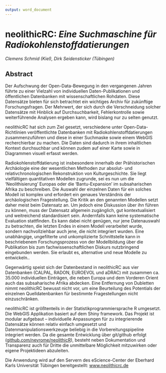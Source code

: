 ```yaml
---
output: word_document
---
```


# neolithicRC: *Eine Suchmaschine für Radiokohlenstoffdatierungen*

*Clemens Schmid (Kiel), Dirk Seidensticker (Tübingen)*

## Abstract

Der Aufschwung der Open-Data-Bewegung in den vergangenen Jahren führte zu einer Vielzahl von individuellen Daten-Publikationen und öffentlichen Datenbanken mit wissenschaftlichen Rohdaten. Diese Datensätze bieten für sich betrachtet ein wichtiges Archiv für zukünftige Forschungsfragen. Der Mehrwert, der sich durch die Verschneidung solcher Datensätze mit Hinblick auf Durchsuchbarkeit, Fehlerkontrolle sowie weiterführende Analysen ergeben kann, wird bislang nur zu selten genutzt.

neolithicRC hat sich zum Ziel gesetzt, verschiedene unter Open-Data-Richtlinien veröffentlichte Datenbanken mit Radiokohlenstoffdatierungen zusammenzuführen und diese in einer Suchmaske sowie einem WebGIS recherchierbar zu machen. Die Daten sind dadurch in ihrem inhaltlichen Kontext durchsuchbar und können zudem auf einer Karte sowie in Diagrammen visuell erfasst werden.

Radiokohlenstoffdatierung ist insbesondere innerhalb der Prähistorischen Archäologie eine der wesentlichen Methoden zur absolut- und relativchronologischen Rekonstruktion von Kulturgeschichte. Sie liegt vielfältigen quantitativen Modellen zugrunde, sei es nun um die 'Neolithisierung' Europas oder die 'Bantu-Expansion' im subsaharischen Afrika zu beschreiben. Die Auswahl der einzelnen Daten für ein solches Modell ist komplex und erfordert ein genaues Verständnis der archäologischen Fragestellung. Die Kritik an den genannten Modellen setzt daher meist beim Datensatz an. Um jedoch eine Diskussion über ihn führen zu können, muss der Datensatz allgemein zugänglich, gut kontextualisiert und weitreichend standardisiert sein. Andernfalls kann keine systematische Evaluation stattfinden. Es kann dabei nicht genügen, nur jene Datenauswahl zu betrachten, die letzten Endes in einem Modell verarbeitet wurde, sondern nachvollziehbar auch jene, die nicht integriert wurden. Eine unabhängige, ungefilterte und unkomplizierte Schnittstelle kann in beschriebenem Forschungsprozess von der Modellbildung über die Publikation bis zum fachwissenschaftlichen Diskurs nutzbringend eingebunden werden. Sie erlaubt es, alternative und neue Modelle zu entwickeln..

Gegenwärtig speist sich der Datenbestand in neolithicRC aus vier Datenbanken (CALPAL, RADON, EUROEVOL und aDRAC) mit zusammen ca. 35.000 individuellen Einträgen, die neben Europa und dem Vorderen Orient auch das subsaharische Afrika abdecken. Eine Entfernung von Dubletten nimmt neolithicRC bewusst nicht vor, um eine Beurteilung des Potentials der einzelnen Quelldatenbanken für bestimmte Fragestellungen nicht einzuschränken.

neolithicRC ist größtenteils in der Statistikprogrammiersprache R umgesetzt. Die WebGIS Applikation basiert auf dem Shiny framework. Das Projekt ist modular aufgebaut -- individuelle Anpassungen für zu integrierende Datensätze können relativ einfach umgesetzt und Datenmanipulationswerkzeuge beliebig in die Vorbereitungspipeline integriert werden. Da die gesamte Entwicklung über git/github erfolgt ([github.com/nevrome/neolithicR](https://github.com/nevrome/neolithicR)), besteht neben Dokumentation und Transparenz auch für Dritte die unmittelbare Möglichkeit mitzuwirken oder eigene Projektideen abzuleiten.

Die Anwendung wird auf den Servern des eScience-Center der Eberhard Karls Universität Tübingen bereitgestellt: [www.neolithicrc.de](http://www.neolithicrc.de/)
